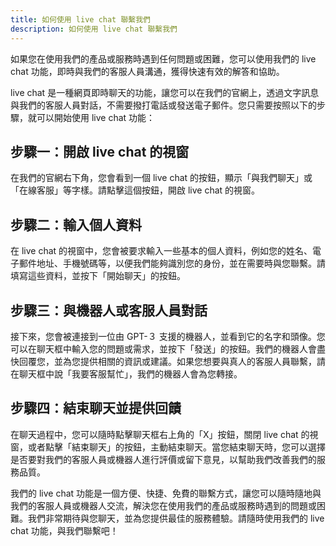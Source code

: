 ```yaml
---
title: 如何使用 live chat 聯繫我們
description: 如何使用 live chat 聯繫我們
---
```

如果您在使用我們的產品或服務時遇到任何問題或困難，您可以使用我們的 live chat 功能，即時與我們的客服人員溝通，獲得快速有效的解答和協助。

live chat 是一種網頁即時聊天的功能，讓您可以在我們的官網上，透過文字訊息與我們的客服人員對話，不需要撥打電話或發送電子郵件。您只需要按照以下的步驟，就可以開始使用 live chat 功能：

## 步驟一：開啟 live chat 的視窗
在我們的官網右下角，您會看到一個 live chat 的按鈕，顯示「與我們聊天」或「在線客服」等字樣。請點擊這個按鈕，開啟 live chat 的視窗。

## 步驟二：輸入個人資料
在 live chat 的視窗中，您會被要求輸入一些基本的個人資料，例如您的姓名、電子郵件地址、手機號碼等，以便我們能夠識別您的身份，並在需要時與您聯繫。請填寫這些資料，並按下「開始聊天」的按鈕。

## 步驟三：與機器人或客服人員對話
接下來，您會被連接到一位由 GPT-３ 支援的機器人，並看到它的名字和頭像。您可以在聊天框中輸入您的問題或需求，並按下「發送」的按鈕。我們的機器人會盡快回覆您，並為您提供相關的資訊或建議。如果您想要與真人的客服人員聯繫，請在聊天框中說「我要客服幫忙」，我們的機器人會為您轉接。

## 步驟四：結束聊天並提供回饋
在聊天過程中，您可以隨時點擊聊天框右上角的「X」按鈕，關閉 live chat 的視窗，或者點擊「結束聊天」的按鈕，主動結束聊天。當您結束聊天時，您可以選擇是否要對我們的客服人員或機器人進行評價或留下意見，以幫助我們改善我們的服務品質。

我們的 live chat 功能是一個方便、快捷、免費的聯繫方式，讓您可以隨時隨地與我們的客服人員或機器人交流，解決您在使用我們的產品或服務時遇到的問題或困難。我們非常期待與您聊天，並為您提供最佳的服務體驗。請隨時使用我們的 live chat 功能，與我們聯繫吧！
